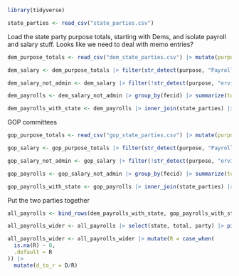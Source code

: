 ```r
library(tidyverse)
```

```r
state_parties <- read_csv("state_parties.csv")
```


Load the state party purpose totals, starting with Dems, and isolate payroll and salary stuff. Looks like we need to deal with memo entries?

```r
dem_purpose_totals <- read_csv("dem_state_parties.csv") |> mutate(purpose=str_to_title(purpose))

dem_salary <- dem_purpose_totals |> filter(str_detect(purpose, "Payroll") | str_detect(purpose, "Salar") | str_detect(purpose, "Wage"))

dem_salary_not_admin <- dem_salary |> filter(!str_detect(purpose, "ervice") & !str_detect(purpose, "Admin") & !str_detect(purpose, "Tax") & !str_detect(purpose, "Fee") & !str_detect(purpose, "Software") & !str_detect(purpose, "Levy") & !str_detect(purpose, "rocess") & !str_detect(purpose, "fee") & !str_detect(purpose, "See Memo") & !str_detect(purpose, "see memo"))

dem_payrolls <- dem_salary_not_admin |> group_by(fecid) |> summarize(total = sum(total)) |> arrange(desc(total))

dem_payrolls_with_state <- dem_payrolls |> inner_join(state_parties) |> mutate(party='D')

```

GOP committees

```r
gop_purpose_totals <- read_csv("gop_state_parties.csv") |> mutate(purpose=str_to_title(purpose))

gop_salary <- gop_purpose_totals |> filter(str_detect(purpose, "Payroll") | str_detect(purpose, "Salar") | str_detect(purpose, "salar") | str_detect(purpose, "Wage"))

gop_salary_not_admin <- gop_salary |> filter(!str_detect(purpose, "ervice") & !str_detect(purpose, "Admin") & !str_detect(purpose, "Tax") & !str_detect(purpose, "tax") & !str_detect(purpose, "Fee") & !str_detect(purpose, "Software") & !str_detect(purpose, "Levy") & !str_detect(purpose, "rocess") & !str_detect(purpose, "fee") & !str_detect(purpose, "See Memo") & !str_detect(purpose, "see memo") & !str_detect(purpose, "see-memo") & !str_detect(purpose, "Intuit"))

gop_payrolls <- gop_salary_not_admin |> group_by(fecid) |> summarize(total = sum(total)) |> arrange(desc(total))

gop_payrolls_with_state <- gop_payrolls |> inner_join(state_parties) |> mutate(party='R')

```

Put the two parties together

```r
all_payrolls <- bind_rows(dem_payrolls_with_state, gop_payrolls_with_state)

all_payrolls_wider <- all_payrolls |> select(state, total, party) |> pivot_wider(names_from=party, values_from = total)

all_payrolls_wider <- all_payrolls_wider |> mutate(R = case_when(
  is.na(R) ~ 0,
  .default = R
)) |> 
  mutate(d_to_r = D/R)
```

